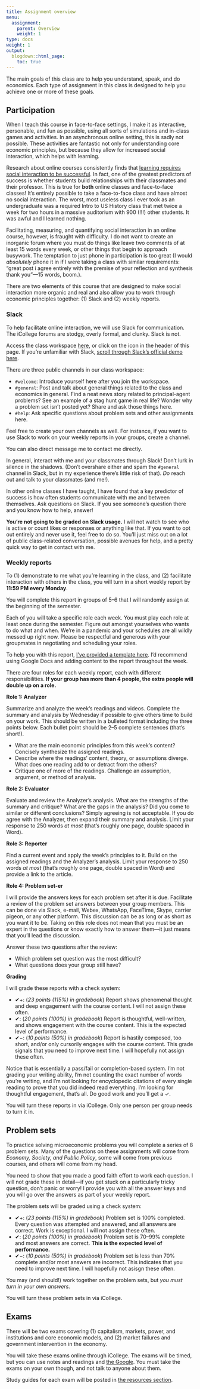 ```yaml
---
title: Assignment overview
menu:
  assignment:
    parent: Overview
    weight: 1
type: docs
weight: 1
output:
  blogdown::html_page:
    toc: true
---
```



The main goals of this class are to help you understand, speak, and do economics. Each type of assignment in this class is designed to help you achieve one or more of these goals.


## Participation

When I teach this course in face-to-face settings, I make it as interactive, personable, and fun as possible, using all sorts of simulations and in-class games and activities. In an asynchronous online setting, this is sadly not possible. These activities are fantastic not only for understanding core economic principles, but because they allow for increased social interaction, which helps with learning.

Research about online courses consistently finds that [learning requires social interaction to be successful](https://www.tandfonline.com/doi/full/10.1080/15512169.2016.1155994). In fact, one of the greatest predictors of success is whether students build relationships with their classmates and their professor. This is true for **both** online classes and face-to-face classes! It's entirely possible to take a face-to-face class and have almost no social interaction. The worst, most useless class I ever took as an undergraduate was a required Intro to US History class that met twice a week for two hours in a massive auditorium with 900 (!!!) other students. It was awful and I learned nothing.

Facilitating, measuring, and quantifying social interaction in an online course, however, is fraught with difficulty. I do not want to create an inorganic forum where you must do things like leave two comments of at least 15 words every week, or other things that begin to approach busywork. The temptation to just phone in participation is too great (I would *absolutely* phone it in if I were taking a class with similar requirements: "great post i agree entirely with the premise of your reflection and synthesis thank you"—15 words, boom.).

There are two elements of this course that are designed to make social interaction more organic and real and also allow you to work through economic principles together: (1) Slack and (2) weekly reports.

### Slack

To help facilitate online interaction, we will use Slack for communication. The iCollege forums are stodgy, overly formal, and clunky. Slack is not. 

Access the class workspace [here](https://gsuecons2020.slack.com), or click on the [<i class="fab fa-slack"></i>](https://gsuecons2020.slack.com) icon in the header of this page. If you're unfamiliar with Slack, [scroll through Slack's official demo here](https://slackdemo.com/).

There are three public channels in our class workspace:

- `#welcome`: Introduce yourself here after you join the workspace.
- `#general`: Post and talk about general things related to the class and economics in general. Find a neat news story related to principal-agent problems? See an example of a stag hunt game in real life? Wonder why a problem set isn't posted yet? Share and ask those things here.
- `#help`: Ask specific questions about problem sets and other assignments here.

Feel free to create your own channels as well. For instance, if you want to use Slack to work on your weekly reports in your groups, create a channel. 

You can also direct message me to contact me directly.

In general, interact with me and your classmates through Slack! Don't lurk in silence in the shadows. (Don't overshare either and spam the `#general` channel in Slack, but in my experience there's little risk of that). *Do* reach out and talk to your classmates (and me!). 

In other online classes I have taught, I have found that a key predictor of success is how often students communicate with me and between themselves. Ask questions on Slack. If you see someone's question there and you know how to help, answer! 

**You're not going to be graded on Slack usage.** I will not watch to see who is active or count likes or responses or anything like that. If you want to opt out entirely and never use it, feel free to do so. You'll just miss out on a lot of public class-related conversation, possible avenues for help, and a pretty quick way to get in contact with me.


### Weekly reports

To (1) demonstrate to me what you're learning in the class, and (2) facilitate interaction with others in the class, you will turn in a short weekly report by **11:59 PM every Monday**.

You will complete this report in groups of 5–6 that I will randomly assign at the beginning of the semester. 

Each of you will take a specific role each week. You must play each role at least once during the semester. Figure out amongst yourselves who wants to do what and when. We're in a pandemic and your schedules are all wildly messed up right now. Please be respectful and generous with your groupmates in negotiating and scheduling your roles. 

To help you with this report, [I've provided a template here](/assignment/weekly-reports/). I'd recommend using Google Docs and adding content to the report throughout the week.

There are four roles for each weekly report, each with different responsibilities. **If your group has more than 4 people, the extra people will double up on a role.**

**Role 1: Analyzer**

Summarize and analyze the week's readings and videos. Complete the summary and analysis by Wednesday if possible to give others time to build on your work. This should be written in a bulleted format including the three points below. Each bullet point should be 2–5 complete sentences (that's short!).

- What are the main economic principles from this week's content? Concisely synthesize the assigned readings.
- Describe where the readings' content, theory, or assumptions diverge. What does one reading add to or detract from the others?
- Critique one of more of the readings. Challenge an assumption, argument, or method of analysis.

**Role 2: Evaluator**

Evaluate and review the Analyzer's analysis. What are the strengths of the summary and critique? What are the gaps in the analysis? Did you come to similar or different conclusions? Simply agreeing is not acceptable. If you do agree with the Analyzer, then expand their summary and analysis. Limit your response to 250 words *at most* (that's roughly one page, double spaced in Word).

**Role 3: Reporter**

Find a current event and apply the week's principles to it. Build on the assigned readings and the Analyzer's analysis. Limit your response to 250 words *at most* (that's roughly one page, double spaced in Word) and provide a link to the article.

**Role 4: Problem set-er**

I will provide the answers keys for each problem set after it is due. Facilitate a review of the problem set answers between your group members. This can be done via Slack, e-mail, Webex, WhatsApp, FaceTime, Skype, carrier pigeon, or any other platform. This discussion can be as long or as short as you want it to be. Taking on this role does not mean that you must be an expert in the questions or know exactly how to answer them—it just means that you'll lead the discussion.

Answer these two questions after the review:

- Which problem set question was the most difficult?
- What questions does your group still have?

**Grading**

I will grade these reports with a check system:

- ✔+: (*23 points (115%) in gradebook*) Report shows phenomenal thought and deep engagement with the course content. I will not assign these often.
- ✔: (*20 points (100%) in gradebook*) Report is thoughtful, well-written, and shows engagement with the course content. This is the expected level of performance.
- ✔−: (*10 points (50%) in gradebook*) Report is hastily composed, too short, and/or only cursorily engages with the course content. This grade signals that you need to improve next time. I will hopefully not assign these often.

Notice that is essentially a pass/fail or completion-based system. I'm not grading your writing ability, I'm not counting the exact number of words you're writing, and I'm not looking for encyclopedic citations of every single reading to prove that you did indeed read everything. I'm looking for thoughtful engagement, that's all. Do good work and you'll get a ✓.

You will turn these reports in via iCollege. Only one person per group needs to turn it in.


## Problem sets

To practice solving microeconomic problems you will complete a series of 8 problem sets. Many of the questions on these assignments will come from *Economy, Society, and Public Policy*, some will come from previous courses, and others will come from my head.

You need to show that you made a good faith effort to work each question. I will not grade these in detail—if you get stuck on a particularly tricky question, don't panic or worry! I provide you with all the answer keys and you will go over the answers as part of your weekly report.

The problem sets will be graded using a check system:

- ✔+: (*23 points (115%) in gradebook*)  Problem set is 100% completed. Every question was attempted and answered, and all answers are correct. Work is exceptional. I will not assign these often.
- ✔: (*20 points (100%) in gradebook*) Problem set is 70–99% complete and most answers are correct. **This is the expected level of performance.**
- ✔−: (*10 points (50%) in gradebook*) Problem set is less than 70% complete and/or most answers are incorrect. This indicates that you need to improve next time. I will hopefully not asisgn these often.

You may (and should!) work together on the problem sets, but *you must turn in your own answers.*

You will turn these problem sets in via iCollege. 


## Exams

There will be two exams covering (1) capitalism, markets, power, and institutions and core economic models, and (2) market failures and government intervention in the economy.

You will take these exams online through iCollege. The exams will be timed, but you can use notes and readings and [the Google](https://www.youtube.com/watch?v=AQ45fO1uiOQ). You must take the exams on your own though, and not talk to anyone about them.

Study guides for each exam will be posted in [the resources section](/resource/).
